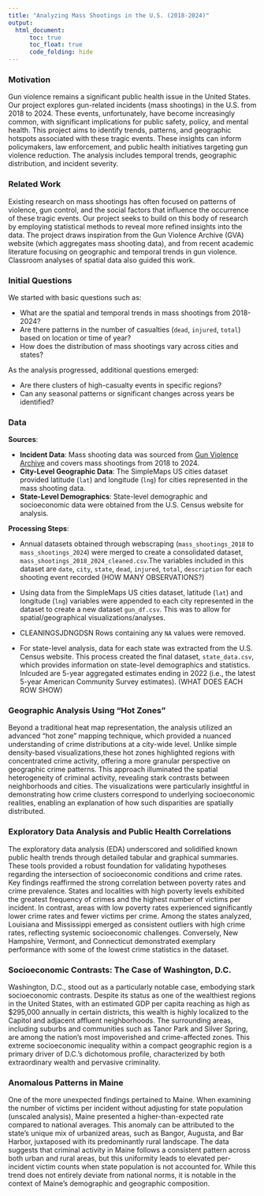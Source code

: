 ```yaml
---
title: "Analyzing Mass Shootings in the U.S. (2018-2024)"
output: 
  html_document:
      toc: true
      toc_float: true
      code_folding: hide
---
```


### Motivation
Gun violence remains a significant public health issue in the United States. Our project explores gun-related incidents (mass shootings) in the U.S. from 2018 to 2024. These events, unfortunately, have become increasingly common, with significant implications for public safety, policy, and mental health. This project aims to identify trends, patterns, and geographic hotspots associated with these tragic events. These insights can inform policymakers, law enforcement, and public health initiatives targeting gun violence reduction. The analysis includes temporal trends, geographic distribution, and incident severity. 

### Related Work
Existing research on mass shootings has often focused on patterns of violence, gun control, and the social factors that influence the occurrence of these tragic events. Our project seeks to build on this body of research by employing statistical methods to reveal more refined insights into the data. The project draws inspiration from the Gun Violence Archive (GVA) website (which aggregates mass shooting data), and from recent academic literature focusing on geographic and temporal trends in gun violence. Classroom analyses of spatial data also guided this work.

### Initial Questions 
We started with basic questions such as:

* What are the spatial and temporal trends in mass shootings from 2018-2024?
* Are there patterns in the number of casualties (`dead`, `injured`, `total`) based on location or time of year?
* How does the distribution of mass shootings vary across cities and states?

As the analysis progressed, additional questions emerged:

* Are there clusters of high-casualty events in specific regions?
* Can any seasonal patterns or significant changes across years be identified?

### Data
**Sources**:

* **Incident Data**: Mass shooting data was sourced from [Gun Violence Archive](https://www.gunviolencearchive.org/) and covers mass shootings from 2018 to 2024. 
* **City-Level Geographic Data**: The SimpleMaps US cities dataset provided latitude (`lat`) and longitude (`lng`) for cities represented in the mass shooting data.
* **State-Level Demographics**: State-level demographic and socioeconomic data were obtained from the U.S. Census website for analysis. 

**Processing Steps**: 

* Annual datasets obtained through webscraping (`mass_shootings_2018` to `mass_shootings_2024`) were merged to create a consolidated dataset, `mass_shootings_2018_2024_cleaned.csv`.The variables included in this dataset are `date`, `city`, `state`, `dead`, `injured`, `total`, `description` for each shooting event recorded (HOW MANY OBSERVATIONS?) 

* Using data from the SimpleMaps US cities dataset, latitude (`lat`) and longitude (`lng`) variables were appended to each city represented in the dataset to create a new dataset `gun_df.csv`. This was to allow for spatial/geographical visualizations/analyses. 

* CLEANINGSJDNGDSN Rows containing any `NA` values were removed. 

* For state-level analysis, data for each state was extracted from the U.S. Census website. This process created the final dataset, `state_data.csv`, which provides information on state-level demographics and statistics. Inlcuded are 5-year aggregated estimates ending in 2022 (i.e., the latest 5-year American Community Survey estimates). (WHAT DOES EACH ROW SHOW)


### Geographic Analysis Using “Hot Zones”
Beyond a traditional heat map representation, the analysis utilized an advanced “hot zone” mapping technique, which provided a nuanced understanding of crime distributions at a city-wide level. Unlike simple density-based visualizations,these hot zones highlighted regions with concentrated crime activity, offering a more granular perspective on geographic crime patterns. This approach illuminated the spatial heterogeneity of criminal activity, revealing stark contrasts between neighborhoods and cities. The visualizations were particularly insightful in demonstrating how crime clusters correspond to underlying socioeconomic realities, enabling an explanation of how such disparities are spatially distributed.

### Exploratory Data Analysis and Public Health Correlations
The exploratory data analysis (EDA) underscored and solidified known public health trends through detailed tabular and graphical summaries. These tools provided a robust foundation for validating hypotheses regarding the intersection of socioeconomic conditions and crime rates. Key findings reaffirmed the strong correlation between poverty rates and crime prevalence. States and localities with high poverty levels exhibited the greatest frequency of crimes and the highest number of victims per incident. In contrast, areas with low poverty rates experienced significantly lower crime rates and fewer victims per crime. Among the states analyzed, Louisiana and Mississippi emerged as consistent outliers with high crime rates, reflecting systemic socioeconomic challenges. Conversely, New Hampshire, Vermont, and Connecticut demonstrated exemplary performance with some of the lowest crime statistics in the dataset.

### Socioeconomic Contrasts: The Case of Washington, D.C.
Washington, D.C., stood out as a particularly notable case, embodying stark socioeconomic contrasts. Despite its status as one of the wealthiest regions in the United States, with an estimated GDP per capita reaching as high as $295,000 annually in certain districts, this wealth is highly localized to the Capitol and adjacent affluent neighborhoods. The surrounding areas, including suburbs and communities such as Tanor Park and Silver Spring, are among the nation’s most impoverished and crime-affected zones. This extreme socioeconomic inequality within a compact geographic region is a primary driver of D.C.’s dichotomous profile, characterized by both extraordinary wealth and pervasive criminality.

### Anomalous Patterns in Maine
One of the more unexpected findings pertained to Maine. When examining the number of
victims per incident without adjusting for state population (unscaled analysis), Maine presented a higher-than-expected rate compared to national averages. This anomaly can be attributed to the state’s unique mix of urbanized areas, such as Bangor, Augusta, and Bar Harbor, juxtaposed with its predominantly rural landscape. The data suggests that criminal activity in Maine follows a consistent pattern across both urban and rural areas, but this uniformity leads to elevated per- incident victim counts when state population is not accounted for. While this trend does not entirely deviate from national norms, it is notable in the context of Maine’s demographic and geographic composition.
